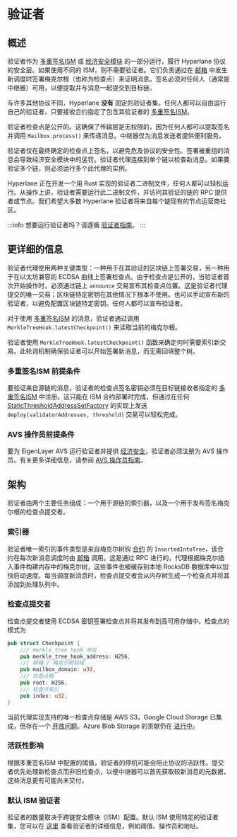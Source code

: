 # 验证者

## 概述

验证者作为 [多重签名ISM](../ISM/multisig-ISM.mdx) 或 [经济安全模块](../economic-security/economic-security.mdx) 的一部分运行，履行 Hyperlane 协议的安全层。如果使用不同的 ISM，则不需要验证者。它们负责通过在 [邮箱](../mailbox.mdx) 中发生新调度时签署梅克尔根（也称为检查点）来证明消息。签名必须对任何人（通常是中继器）可用，以便提取并与消息一起提交到目标链。

与许多其他协议不同，Hyperlane **没有** 固定的验证者集。任何人都可以自由运行自己的验证者，只要接收合约指定了包含其验证者的 [多重签名ISM](../ISM/multisig-ISM.mdx)。

验证者检查点是公开的。这确保了传输层是无权限的，因为任何人都可以提取签名并调用 `Mailbox.process()` 来传递消息。中继器仅为消息发送者提供便利服务。

验证者仅在最终确定的检查点上签名，以避免危及协议的安全性。签署被重组的消息会导致经济安全模块中的惩罚。验证者代理连接到单个链以检查新消息。如果要验证多个链，则必须运行多个此代理的实例。

Hyperlane 正在开发一个用 Rust 实现的验证者二进制文件，任何人都可以轻松运行。从操作上讲，验证者需要运行此二进制文件，并访问其验证的链的 RPC 提供者或节点。我们希望大多数 Hyperlane 验证者将来自每个链现有的节点运营商社区。

:::info
想要运行验证者吗？请遵循 [验证者指南](../../operate/validators/run-validators.mdx)。
:::

## 更详细的信息

验证者代理使用两种关键类型：一种用于在其验证的区块链上签署交易，另一种用于在以太坊兼容的 ECDSA 曲线上签署检查点。由于检查点是公开的，当验证者首次开始操作时，必须通过链上 `announce` 交易宣布其检查点位置。这是验证者代理提交的唯一交易；区块链特定密钥在其他情况下根本不使用。也可以手动宣布新的验证者，以避免配置区块链特定密钥。任何人都可以宣布验证者。

对于使用 [多重签名ISM](../../reference/ISM/multisig-ISM-interface.mdx) 的消息，验证者通过调用 `MerkleTreeHook.latestCheckpoint()` 来读取当前的梅克尔根。

验证者使用 `MerkleTreeHook.latestCheckpoint()` 函数来确定何时需要索引新交易。此轮询机制确保验证者可以开始签署新消息，而无需回填整个树。

### 多重签名ISM 前提条件

要验证来自源链的消息，验证者的检查点签名密钥必须在目标链接收者指定的 [多重签名ISM](../../reference/ISM/multisig-ISM-interface.mdx) 中注册。这只能在 ISM 合约部署时完成，但通过在任何 [StaticThresholdAddressSetFactory](https://github.com/hyperlane-xyz/hyperlane-monorepo/blob/be4617b18ba638e0ef5a5326614bc4f8c58d25f9/solidity/contracts/libs/StaticAddressSetFactory.sol#L10) 的实现上发送 `deploy(validatorAddresses, threshold)` 交易可以轻松完成。

### AVS 操作员前提条件

要为 EigenLayer AVS 运行验证者并提供 [经济安全](../economic-security/economic-security.mdx)，验证者必须注册为 AVS 操作员。有关更多详细信息，请参阅 [AVS 操作员指南](../../guides/avs-operator-guide.mdx)。

## 架构

验证者由两个主要任务组成：一个用于源链的索引器，以及一个用于发布签名梅克尔根的检查点提交者。

### 索引器

验证者唯一索引的事件类型是来自梅克尔树钩 [合约](https://github.com/hyperlane-xyz/hyperlane-monorepo/blob/be4617b18ba638e0ef5a5326614bc4f8c58d25f9/solidity/contracts/hooks/MerkleTreeHook.sol#L32) 的 `InsertedIntoTree`，该合约在每次新消息调度时由 [邮箱](../mailbox.mdx) 调用。这是通过 RPC 进行的，代理根据梅克尔插入事件构建内存中的梅克尔树，这些事件也被缓存到本地 RocksDB 数据库中以加快启动速度。每当调度新消息时，检查点提交者会从内存树生成一个检查点并将其添加到处理队列中。

### 检查点提交者

检查点提交者使用 ECDSA 密钥签署检查点并将其发布到高可用存储中。检查点的模式为

```rust
pub struct Checkpoint {
    /// merkle_tree hook 地址
    pub merkle_tree_hook_address: H256,
    /// 邮箱 / 梅克尔树钩域
    pub mailbox_domain: u32,
    /// 检查点根
    pub root: H256,
    /// 检查点索引
    pub index: u32,
}
```

当前代理实现支持的唯一检查点存储是 AWS S3。Google Cloud Storage 已集成，但存在一个 [开放问题](https://github.com/hyperlane-xyz/hyperlane-monorepo/issues/4069)。Azure Blob Storage 的贡献仍在 [进行中](https://github.com/eigerco/hyperlane-monorepo/pull/2)。

### 活跃性影响

根据多重签名ISM 中配置的阈值，验证者的停机可能会阻止协议的活跃性。提交者优先处理新检查点而非旧检查点，以便中继器可以首先获取较新消息的元数据，这些消息更有可能尚未交付。

### 默认 ISM 验证者

验证者的数量取决于跨链安全模块（ISM）配置。默认 ISM 使用特定的验证者集，您可以在 [这里](../../reference/default-ism-validators) 查看验证者的详细信息，例如阈值、操作员和地址。
